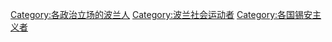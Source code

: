 [[Category:各政治立场的波兰人|Category:各政治立场的波兰人]]
[[Category:波兰社会运动者|Category:波兰社会运动者]]
[[Category:各国锡安主义者|Category:各国锡安主义者]]